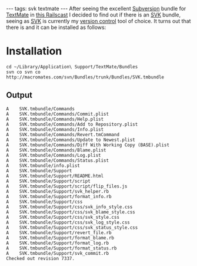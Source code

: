 ---
tags: svk textmate
---
After seeing the excellent [[Subversion]] bundle for [[TextMate]] in [http://www.railscasts.com/episodes/36 this Railscast] I decided to find out if there is an [[SVK]] bundle, seeing as [[SVK]] is currently my [[version control]] tool of choice. It turns out that there is and it can be installed as follows:

= Installation =

<pre>cd ~/Library/Application\ Support/TextMate/Bundles
svn co svn co http://macromates.com/svn/Bundles/trunk/Bundles/SVK.tmbundle</pre>

== Output ==

<pre>A    SVK.tmbundle/Commands
A    SVK.tmbundle/Commands/Commit.plist
A    SVK.tmbundle/Commands/Help.plist
A    SVK.tmbundle/Commands/Add to Repository.plist
A    SVK.tmbundle/Commands/Info.plist
A    SVK.tmbundle/Commands/Revert.tmCommand
A    SVK.tmbundle/Commands/Update to Newest.plist
A    SVK.tmbundle/Commands/Diff With Working Copy (BASE).plist
A    SVK.tmbundle/Commands/Blame.plist
A    SVK.tmbundle/Commands/Log.plist
A    SVK.tmbundle/Commands/Status.plist
A    SVK.tmbundle/info.plist
A    SVK.tmbundle/Support
A    SVK.tmbundle/Support/README.html
A    SVK.tmbundle/Support/script
A    SVK.tmbundle/Support/script/flip_files.js
A    SVK.tmbundle/Support/svk_helper.rb
A    SVK.tmbundle/Support/format_info.rb
A    SVK.tmbundle/Support/css
A    SVK.tmbundle/Support/css/svk_info_style.css
A    SVK.tmbundle/Support/css/svk_blame_style.css
A    SVK.tmbundle/Support/css/svk_style.css
A    SVK.tmbundle/Support/css/svk_log_style.css
A    SVK.tmbundle/Support/css/svk_status_style.css
A    SVK.tmbundle/Support/revert_file.rb
A    SVK.tmbundle/Support/format_blame.rb
A    SVK.tmbundle/Support/format_log.rb
A    SVK.tmbundle/Support/format_status.rb
A    SVK.tmbundle/Support/svk_commit.rb
Checked out revision 7337.</pre>
